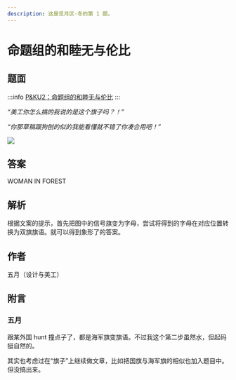 ```yaml
---
description: 这是觅月区·冬的第 1 题。
---
```


# 命题组的和睦无与伦比

## 题面

:::info
[P&KU2：命题组的和睦无与伦比](https://pnku2.pkupuzzle.art/#/game/miyue/winter_01)
:::

_“美工你怎么搞的我说的是这个旗子吗？！”_

_“你那草稿跟狗刨的似的我能看懂就不错了你凑合用吧！”_

![](./01-ming-ti-zu-de-he-mu-wu-yu-lun-bi.assets/image_1.webp)

## 答案

WOMAN IN FOREST

## 解析

根据文案的提示，首先把图中的信号旗变为字母，尝试将得到的字母在对应位置转换为双旗旗语。就可以得到象形了的答案。

## 作者

五月（设计与美工）

## 附言

### 五月

跟某外国 hunt 撞点子了，都是海军旗变旗语。不过我这个第二步虽然水，但起码挺自然的。

其实也考虑过在“旗子”上继续做文章，比如把国旗与海军旗的相似也加入题目中。但没搞出来。
